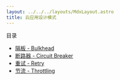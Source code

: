 ```yaml
---
layout: ../../../layouts/MdxLayout.astro
title: 云应用设计模式
---
```


目录

- [隔板 - Bulkhead](/cheatsheet/cloud-patterns/bulkhead)
- [断路器 - Circuit Breaker](/cheatsheet/cloud-patterns/circuit-breaker)
- [重试 - Retry](/cheatsheet/cloud-patterns/retry)
- [节流 - Throttling](/cheatsheet/cloud-patterns/throttling)